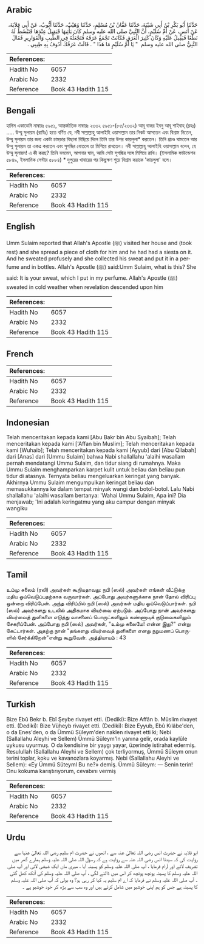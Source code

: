 ## Arabic


<div dir="rtl" lang="ar" style={{fontSize:'larger',backgroundColor:'#f8f9fa',padding:20}}>
حَدَّثَنَا أَبُو بَكْرِ بْنُ أَبِي شَيْبَةَ، حَدَّثَنَا عَفَّانُ بْنُ مُسْلِمٍ، حَدَّثَنَا وُهَيْبٌ، حَدَّثَنَا أَيُّوبُ، عَنْ أَبِي قِلاَبَةَ، عَنْ أَنَسٍ، عَنْ أُمِّ سُلَيْمٍ، أَنَّ النَّبِيَّ صلى الله عليه وسلم كَانَ يَأْتِيهَا فَيَقِيلُ عِنْدَهَا فَتَبْسُطُ لَهُ نَطْعًا فَيَقِيلُ عَلَيْهِ وَكَانَ كَثِيرَ الْعَرَقِ فَكَانَتْ تَجْمَعُ عَرَقَهُ فَتَجْعَلُهُ فِي الطِّيبِ وَالْقَوَارِيرِ فَقَالَ النَّبِيُّ صلى الله عليه وسلم ‏ "‏ يَا أُمَّ سُلَيْمٍ مَا هَذَا ‏"‏ ‏.‏ قَالَتْ عَرَقُكَ أَدُوفُ بِهِ طِيبِي ‏.‏
</div>
<div style={{backgroundColor:'#f8f9fa',padding:20, marginBottom: 10}}><table> <thead> <tr> <th>References:</th> <th></th> </tr> </thead> <tbody><tr><td>Hadith No</td><td>6057</td></tr><tr><td>Arabic No</td><td>2332</td></tr><tr><td>Reference</td><td>Book 43 Hadith 115</td></tr></tbody></table></div>

## Bengali


<div dir="ltr" lang="bn" style={{fontSize:'larger',backgroundColor:'#f8f9fa',padding:20}}>
হাদিস একাডেমি নাম্বারঃ ৫৯৫১, আন্তর্জাতিক নাম্বারঃ ২৩৩২ ৫৯৫১-(৮৫/২৩৩২) আবূ বাকর ইবনু আবূ শাইবাহ্ (রহঃ) ..... উম্মু সুলায়ম (রাযিঃ) হতে বর্ণিত যে, নবী সাল্লাল্লাহু আলাইহি ওয়াসাল্লাম তার নিকট আসতেন এবং বিশ্রাম নিতেন, উম্মু সুলায়ম তার জন্য একটা চামড়ার বিছানা বিছিয়ে দিলে তিনি তার উপর কায়লুলা* করতেন। তিনি প্রচণ্ড ঘামতেন আর উম্মু সুলায়ম তা একত্র করতেন এবং সুগন্ধির বোতলে তা মিশিয়ে রাখতেন। নবী সাল্লাল্লাহু আলাইহি ওয়াসাল্লাম বলেন, হে উম্মু সুলায়ম! এ কী করছ? তিনি বললেন, আপনার ঘাম, আমি সেটা সুগন্ধির সঙ্গে মিশিয়ে রাখি। (ইসলামিক ফাউন্ডেশন ৫৮৪৯, ইসলামিক সেন্টার ৫৮৮৪) * দুপুরের খাবারের পর কিছুক্ষণ শুয়ে বিশ্রাম করাকে 'কায়লুলা' বলে।
</div>
<div style={{backgroundColor:'#f8f9fa',padding:20, marginBottom: 10}}><table> <thead> <tr> <th>References:</th> <th></th> </tr> </thead> <tbody><tr><td>Hadith No</td><td>6057</td></tr><tr><td>Arabic No</td><td>2332</td></tr><tr><td>Reference</td><td>Book 43 Hadith 115</td></tr></tbody></table></div>

## English


<div dir="ltr" lang="en" style={{fontSize:'larger',backgroundColor:'#f8f9fa',padding:20}}>
Umm Sulaim reported that Allah's Apostle (ﷺ) visited her house and (took rest) and she spread a piece of cloth for him and he had had a siesta on it. And he sweated profusely and she collected his sweat and put it in a perfume and in bottles. Allah's Apostle (ﷺ) said:Umm Sulaim, what is this? She said: It is your sweat, which I put in my perfume. Allah's Apostle (ﷺ) sweated in cold weather when revelation descended upon him
</div>
<div style={{backgroundColor:'#f8f9fa',padding:20, marginBottom: 10}}><table> <thead> <tr> <th>References:</th> <th></th> </tr> </thead> <tbody><tr><td>Hadith No</td><td>6057</td></tr><tr><td>Arabic No</td><td>2332</td></tr><tr><td>Reference</td><td>Book 43 Hadith 115</td></tr></tbody></table></div>

## French


<div dir="ltr" lang="fr" style={{fontSize:'larger',backgroundColor:'#f8f9fa',padding:20}}>

</div>
<div style={{backgroundColor:'#f8f9fa',padding:20, marginBottom: 10}}><table> <thead> <tr> <th>References:</th> <th></th> </tr> </thead> <tbody><tr><td>Hadith No</td><td>6057</td></tr><tr><td>Arabic No</td><td>2332</td></tr><tr><td>Reference</td><td>Book 43 Hadith 115</td></tr></tbody></table></div>

## Indonesian


<div dir="ltr" lang="id" style={{fontSize:'larger',backgroundColor:'#f8f9fa',padding:20}}>
Telah menceritakan kepada kami [Abu Bakr bin Abu Syaibah]; Telah menceritakan kepada kami ['Affan bin Muslim]; Telah menceritakan kepada kami [Wuhaib]; Telah menceritakan kepada kami [Ayyub] dari [Abu Qilabah] dari [Anas] dari [Ummu Sulaim] bahwa Nabi shallallahu 'alaihi wasallam pernah mendatangi Ummu Sulaim, dan tidur siang di rumahnya. Maka Ummu Sulaim menghamparkan karpet kulit untuk beliau dan beliau pun tidur di atasnya. Ternyata beliau mengeluarkan keringat yang banyak. Akhirnya Ummu Sulaim mengumpulkan keringat beliau dan memasukkannya ke dalam tempat minyak wangi dan botol-botol. Lalu Nabi shallallahu 'alaihi wasallam bertanya: 'Wahai Ummu Sulaim, Apa ini? Dia menjawab; 'Ini adalah keringatmu yang aku campur dengan minyak wangiku
</div>
<div style={{backgroundColor:'#f8f9fa',padding:20, marginBottom: 10}}><table> <thead> <tr> <th>References:</th> <th></th> </tr> </thead> <tbody><tr><td>Hadith No</td><td>6057</td></tr><tr><td>Arabic No</td><td>2332</td></tr><tr><td>Reference</td><td>Book 43 Hadith 115</td></tr></tbody></table></div>

## Tamil


<div dir="ltr" lang="ta" style={{fontSize:'larger',backgroundColor:'#f8f9fa',padding:20}}>
உம்மு சுலைம் (ரலி) அவர்கள் கூறியதாவது: நபி (ஸல்) அவர்கள் எங்கள் வீட்டுக்கு மதிய ஓய்வெடுப்பதற்காக வருவார்கள். அப்போது அவர்களுக்காக நான் தோல் விரிப்பு ஒன்றை விரிப்பேன். அந்த விரிப்பில் நபி (ஸல்) அவர்கள் மதிய ஓய்வெடுப்பார்கள். நபி (ஸல்) அவர்களது உடலில் அதிகமாக வியர்வை ஏற்படும். அப்போது நான் அவர்களது வியர்வைத் துளிகளை எடுத்து வாசனைப் பொருட்களிலும் கண்ணாடிக் குடுவைகளிலும் சேகரிப்பேன். அப்போது நபி (ஸல்) அவர்கள், "உம்மு சுலைமே! என்ன இது?" என்று கேட்டார்கள். அதற்கு நான் "தங்களது வியர்வைத் துளிகளை எனது நறுமணப் பொருளில் சேர்க்கிறேன்"என்று கூறுவேன். அத்தியாயம் : 43
</div>
<div style={{backgroundColor:'#f8f9fa',padding:20, marginBottom: 10}}><table> <thead> <tr> <th>References:</th> <th></th> </tr> </thead> <tbody><tr><td>Hadith No</td><td>6057</td></tr><tr><td>Arabic No</td><td>2332</td></tr><tr><td>Reference</td><td>Book 43 Hadith 115</td></tr></tbody></table></div>

## Turkish


<div dir="ltr" lang="tr" style={{fontSize:'larger',backgroundColor:'#f8f9fa',padding:20}}>
Bize Ebû Bekr b. Ebî Şeybe rivayet etti. (Dediki): Bize Affân b. Müslim rivayet etti. (Dediki): Bize Vüheyb rivayet etti. (Dediki): Bize Eyyub, Ebû Kılâbe'den, o da Enes'den, o da Ümmü Süleym'den naklen rivayet etti ki; Nebi (Sallallahu Aleyhi ve Sellem) Ümmü Süleym'ln yanına gelir, orada kaylûle uykusu uyurmuş. O da kendisine bir yaygı yayar, üzerinde istirahat edermiş. Resulullah (Sallallahu Aleyhi ve Sellem) çok terliyormuş, Ümmü Süleym onun terini toplar, koku ve kavanozlara koyarmış. Nebi (Sallallahu Aleyhi ve Sellem): «Ey Ümmü Süteyml Bu ne?» demiş. Ümmü Süleym: — Senin terin! Onu kokuma karıştırıyorum, cevabını vermiş
</div>
<div style={{backgroundColor:'#f8f9fa',padding:20, marginBottom: 10}}><table> <thead> <tr> <th>References:</th> <th></th> </tr> </thead> <tbody><tr><td>Hadith No</td><td>6057</td></tr><tr><td>Arabic No</td><td>2332</td></tr><tr><td>Reference</td><td>Book 43 Hadith 115</td></tr></tbody></table></div>

## Urdu


<div dir="rtl" lang="ur" style={{fontSize:'larger',backgroundColor:'#f8f9fa',padding:20}}>
ابو قلابہ نے حضرت انس رضی اللہ تعالیٰ عنہ سے ، انھوں نے حضرت ام سلیم رضی اللہ تعالیٰ عنہا سے روایت کی کہ سیدنا انس رضی اللہ عنہ سے روایت ہے کہ رسول اللہ صلی اللہ علیہ وسلم ہمارے گھر میں تشریف لائے اور آرام فرمایا ، آپ صلی اللہ علیہ وسلم کو پسینہ آیا ، میری ماں ایک شیشی لائی اور آپ صلی اللہ علیہ وسلم کا پسینہ پونچھ پونچھ کر اس میں ڈالنے لگی ، آپ صلی اللہ علیہ وسلم کی آنکھ کھل گئی ۔ آپ صلی اللہ علیہ وسلم نے فرمایا کہ اے ام سلیم یہ کیا کر رہی ہو؟ وہ بولی کہ آپ صلی اللہ علیہ وسلم کا پسینہ ہے جس کو ہم اپنی خوشبو میں شامل کرتے ہیں اور وہ سب سے بڑھ کر خود خوشبو ہے ۔
</div>
<div style={{backgroundColor:'#f8f9fa',padding:20, marginBottom: 10}}><table> <thead> <tr> <th>References:</th> <th></th> </tr> </thead> <tbody><tr><td>Hadith No</td><td>6057</td></tr><tr><td>Arabic No</td><td>2332</td></tr><tr><td>Reference</td><td>Book 43 Hadith 115</td></tr></tbody></table></div>